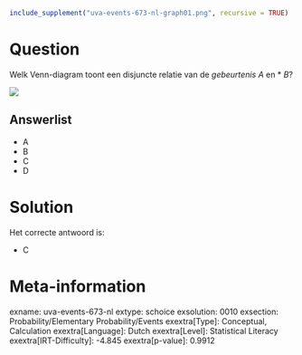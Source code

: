```r
include_supplement("uva-events-673-nl-graph01.png", recursive = TRUE)
```

Question
========

Welk Venn-diagram toont een disjuncte relatie van de *gebeurtenis A* en
* *B*?


![](uva-events-673-nl-graph01.png)

Answerlist
----------

* A
* B
* C
* D

Solution
========

Het correcte antwoord is: 

* C

Meta-information
================
exname: uva-events-673-nl
extype: schoice
exsolution: 0010
exsection: Probability/Elementary Probability/Events
exextra[Type]: Conceptual, Calculation
exextra[Language]: Dutch
exextra[Level]: Statistical Literacy
exextra[IRT-Difficulty]: -4.845
exextra[p-value]: 0.9912
